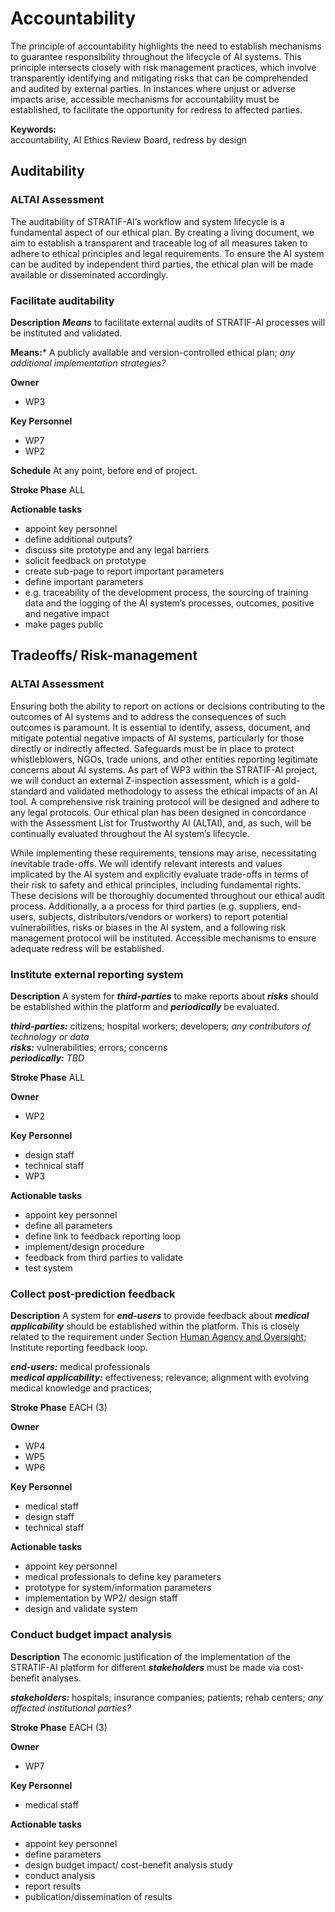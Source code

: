 # Accountability

The principle of accountability highlights the need to establish mechanisms to guarantee responsibility throughout the lifecycle of AI systems. This principle intersects closely with risk management practices, which involve transparently identifying and mitigating risks that can be comprehended and audited by external parties. In instances where unjust or adverse impacts arise, accessible mechanisms for accountability must be established, to facilitate the opportunity for redress to affected parties.

**Keywords:**  
accountability, AI Ethics Review Board, redress by design

## Auditability

### ALTAI Assessment {.unnumbered}

The auditability of STRATIF-AI's workflow and system lifecycle is a fundamental aspect of our ethical plan. By creating a living document, we aim to establish a transparent and traceable log of all measures taken to adhere to ethical principles and legal requirements. To ensure the AI system can be audited by independent third parties, the ethical plan will be made available or disseminated accordingly. 

### Facilitate auditability

**Description** ***Means*** to facilitate external audits of STRATIF-AI processes will be instituted and validated.

**Means:*** A publicly available and version-controlled ethical plan; *any additional implementation strategies?*

**Owner**  

* WP3

**Key Personnel**

* WP7
* WP2

**Schedule**  At any point, before end of project.  

**Stroke Phase** ALL

**Actionable tasks**  

* appoint key personnel
* define additional outputs?
* discuss site prototype and any legal barriers
* solicit feedback on prototype
* create sub-page to report important parameters
* define important parameters
* e.g. traceability of the development process, the sourcing of training data and the logging of the AI system’s processes, outcomes, positive and negative impact
* make pages public

## Tradeoffs/ Risk-management

### ALTAI Assessment {.unnumbered}

Ensuring both the ability to report on actions or decisions contributing to the outcomes of AI systems and to address the consequences of such outcomes is paramount. It is essential to identify, assess, document, and mitigate potential negative impacts of AI systems, particularly for those directly or indirectly affected. Safeguards must be in place to protect whistleblowers, NGOs, trade unions, and other entities reporting legitimate concerns about AI systems. As part of WP3 within the STRATIF-AI project, we will conduct an external Z-inspection assessment, which is a gold-standard and validated methodology to assess the ethical impacts of an AI tool. A comprehensive risk training protocol will be designed and adhere to any legal protocols. Our ethical plan has been designed in concordance with the Assessment List for Trustworthy AI (ALTAI), and, as such, will be continually evaluated throughout the AI system's lifecycle. 

While implementing these requirements, tensions may arise, necessitating inevitable trade-offs. We will identify relevant interests and values implicated by the AI system and explicitly evaluate trade-offs in terms of their risk to safety and ethical principles, including fundamental rights. These decisions will be thoroughly documented throughout our ethical audit process. Additionally, a  a process for third parties (e.g. suppliers, end-users, subjects, distributors/vendors or workers) to report potential vulnerabilities, risks or biases in the AI system, and a following risk management protocol will be instituted. Accessible mechanisms to ensure adequate redress will be established.

### Institute external reporting system

**Description** A system for ***third-parties*** to make reports about ***risks*** should be established within the platform and ***periodically*** be evaluated.

***third-parties:*** citizens; hospital workers; developers; *any contributors of technology or data*   
***risks:***  vulnerabilities; errors; concerns   
***periodically:*** *TBD*   

**Stroke Phase** ALL

**Owner**  

* WP2

**Key Personnel**

* design staff
* technical staff
* WP3

**Actionable tasks**

* appoint key personnel
* define all parameters
* define link to feedback reporting loop
* implement/design procedure
* feedback from third parties to validate
* test system

### Collect post-prediction feedback

**Description** A system for ***end-users*** to provide feedback about ***medical applicability*** should be established within the platform. This is closely related to the requirement under Section [Human Agency and Oversight](1_oversight.qmd); Institute reporting feedback loop.

***end-users:*** medical professionals  
***medical applicability:*** effectiveness; relevance; alignment with evolving medical knowledge and practices; 

**Stroke Phase** EACH (3)

**Owner**  

* WP4
* WP5
* WP6

**Key Personnel**

* medical staff
* design staff
* technical staff

**Actionable tasks**

* appoint key personnel
* medical professionals to define key parameters
* prototype for system/information parameters
* implementation by WP2/ design staff
* design and validate system

### Conduct budget impact analysis

**Description** The economic justification of the implementation of the STRATIF-AI platform for different ***stakeholders*** must be made via cost-benefit analyses.

***stakeholders:*** hospitals; insurance companies; patients; rehab centers; *any affected institutional parties?*

**Stroke Phase** EACH (3)

**Owner**  

* WP7

**Key Personnel**

* medical staff

**Actionable tasks**

* appoint key personnel
* define parameters 
* design budget impact/ cost-benefit analysis study
* conduct analysis
* report results
* publication/dissemination of results
